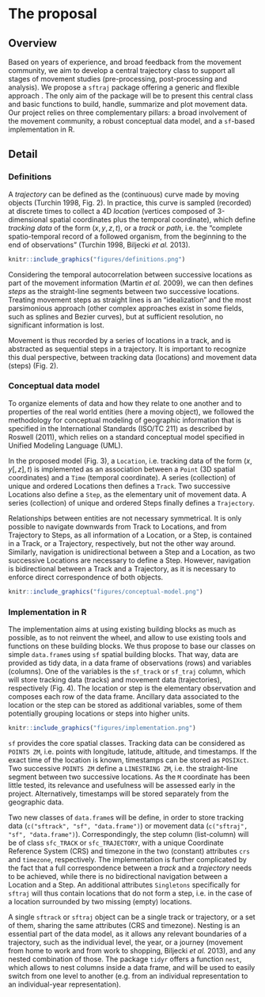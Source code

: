 # The proposal
<!--
This is where the proposal should be outlined. 
-->

## Overview
<!--
At a high-level address what your proposal is and how it will address the problem identified. Highlight any benefits to the R Community that follow from solving the problem. This should be your most compelling section.
-->

Based on years of experience, and broad feedback from the movement
community, we aim to develop a central trajectory class to support all
stages of movement studies (pre-processing, post-processing and
analysis). We propose a `sftraj` package offering a generic and
flexible approach . The only aim of the package will be to present
this central class and basic functions to build, handle, summarize and
plot movement data. Our project relies on three complementary pillars:
a broad involvement of the movement community, a robust conceptual
data model, and a `sf`-based implementation in R. <!-- ` -->


## Detail
<!--
Go into more detail about the specifics of the project and it delivers against the problem.

Depending on project type the detail section should include:

 - [ ] Minimum Viable Product
 - [ ] Architecture
 - [ ] Assumptions
-->


### Definitions

A *trajectory* can be defined as the (continuous) curve made by moving
objects (Turchin 1998, Fig. 2). In practice, this curve is sampled
(recorded) at discrete times to collect a 4D *location* (vertices
composed of 3-dimensional spatial coordinates plus the temporal
coordinate), which define *tracking data* of the form $(x, y, z, t)$,
or a *track* or *path*, i.e. the "complete spatio-temporal record of a
followed organism, from the beginning to the end of observations"
(Turchin 1998, Biljecki *et al.* 2013).

```r
knitr::include_graphics("figures/definitions.png")
```

Considering the temporal autocorrelation between successive locations
as part of the movement information (Martin *et al.* 2009), we can
then defines *steps* as the straight-line segments between two
successive locations. Treating movement steps as straight lines is an
"idealization" and the most parsimonious approach (other complex
approaches exist in some fields, such as splines and Bezier curves),
but at sufficient resolution, no significant information is lost.

Movement is thus recorded by a series of locations in a track, and is
abstracted as sequential steps in a trajectory. It is important to
recognize this dual perspective, between tracking data (locations) and
movement data (steps) (Fig. 2).


### Conceptual data model

To organize elements of data and how they relate to one another and to
properties of the real world entities (here a moving object), we
followed the methodology for conceptual modeling of geographic
information that is specified in the International Standards (ISO/TC
211) as described by Roswell (2011), which relies on a standard
conceptual model specified in Unified Modeling Language (UML).

In the proposed model (Fig. 3), a `Location`, i.e. tracking data of
the form $(x, y [, z], t)$ is implemented as an association between a
`Point` (3D spatial coordinates) and a `Time` (temporal coordinate). A
series (collection) of unique and ordered Locations then defines a
`Track`. Two successive Locations also define a `Step`, as the
elementary unit of movement data. A series (collection) of unique and
ordered Steps finally defines a `Trajectory`.

Relationships between entities are not necessary symmetrical. It is
only possible to navigate downwards from Track to Locations, and from
Trajectory to Steps, as all information of a Location, or a Step, is
contained in a Track, or a Trajectory, respectively, but not the other
way around. Similarly, navigation is unidirectional between a Step and
a Location, as two successive Locations are necessary to define a
Step. However, navigation is bidirectional between a Track and a
Trajectory, as it is necessary to enforce direct correspondence of
both objects.

```r
knitr::include_graphics("figures/conceptual-model.png")
```


### Implementation in R

The implementation aims at using existing building blocks as much as
possible, as to not reinvent the wheel, and allow to use existing
tools and functions on these building blocks. We thus propose to base
our classes on simple `data.frame`s using `sf` spatial <!-- ` -->
building blocks. That way, data are provided as tidy data, in a data
frame of observations (rows) and variables (columns). One of the
variables is the `sf_track` or `sf_traj` column, which will store
tracking data (tracks) and movement data (trajectories), respectively
(Fig. 4). The location or step is the elementary observation and
composes each row of the data frame. Ancillary data associated to the
location or the step can be stored as additional variables, some of
them potentially grouping locations or steps into higher units.

```r
knitr::include_graphics("figures/implementation.png")
```   

`sf` provides the core spatial classes. Tracking data can be
considered as `POINTS ZM`, i.e. points with longitude, latitude,
altitude, and timestamps. If the exact time of the location is known,
timestamps can be stored as `POSIXct`. Two successive `POINTS ZM`
define a `LINESTRING ZM`, i.e. the straight-line segment between two
successive locations. As the `M` coordinate has been little tested,
its relevance and usefulness will be assessed early in the
project. Alternatively, timestamps will be stored separately from the
geographic data.

Two new classes of `data.frame`s will be define, in order <!-- ` -->
to store tracking data (`c("sftrack", "sf", "data.frame")`) or
movement data (`c("sftraj", "sf", "data.frame")`).  Correspondingly,
the step column (list-column) will be of class `sfc_TRACK` or
`sfc_TRAJECTORY`, with a unique Coordinate Reference System (CRS) and
timezone in the two (constant) attributes `crs` and `timezone`,
respectively. The implementation is further complicated by the fact
that a full correspondence between a *track* and a *trajectory* needs
to be achieved, while there is no bidirectional navigation between a
Location and a Step.  An additional attributes `Singletons`
specifically for `sftraj` will thus contain locations that do not form
a step, i.e. in the case of a location surrounded by two missing
(empty) locations.

A single `sftrack` or `sftraj` object can be a single track or
trajectory, or a set of them, sharing the same attributes (CRS and
timezone). Nesting is an essential part of the data model, as it
allows any relevant boundaries of a trajectory, such as the individual
level, the year, or a journey (movement from home to work and from
work to shopping, Biljecki *et al.* 2013), and any nested combination
of those. The package `tidyr` offers a function `nest`, which allows
to nest columns inside a data frame, and will be used to easily switch
from one level to another (e.g. from an individual representation to
an individual-year representation).

<!-- Finally, ancillary data associated to a step can be constant along the straight-line segment, vary linearly, being aggregated, or being measured at a vertex of the step (typically the start location).  -->

<!-- Note (from Mathieu Basille): Check [attribute-geometry-relationship](https://r-spatial.github.io/sf/articles/sf6.html#how-does-sf-deal-with-secondary-geometry-columns), -->
<!-- and how this could be used for interpolation. -->
